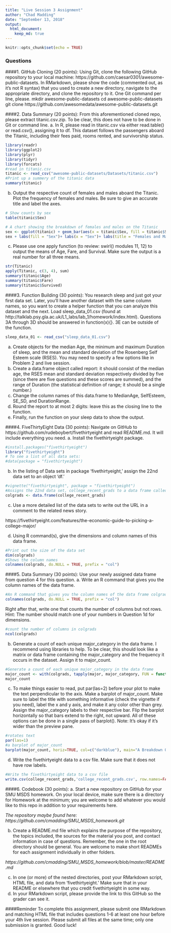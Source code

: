 ```yaml
---
title: "Live Session 3 Assignment"
author: "Chad Madding"
date: "September 13, 2018"
output:
  html_document:
    keep_md: true
---
```


```r
knitr::opts_chunk$set(echo = TRUE)
```

### Questions
####1.	 GitHub Cloning (20 points): Using Git, clone the following GitHub repository to your local machine: https://github.com/caesar0301/awesome-public-datasets.  In RMarkdown, please show the code (commented out, as it's not R syntax) that you used to create a new directory, navigate to the appropriate directory, and clone the repository to it.  One Git command per line, please.
   mkdir awesome-public-datasets
   cd awesome-public-datasets
   git clone https://github.com/awesomedata/awesome-public-datasets.git

####2.	Data Summary (20 points): From this aforementioned cloned repo, please extract titanic.csv.zip.  To be clear, this  does not have to be done in Git or command line.
   a. In R, please read in titanic.csv via either read.table() or read.csv(), assigning it to df. This dataset follows the passengers aboard the Titanic, including their fees paid, rooms rented, and survivorship status.
```r
library(readr)
library(ggplot2)
library(plyr)
library(tidyr)
library(forcats)
#read in titanic.csv
titanic <- read_csv("awesome-public-datasets/Datasets/titanic.csv")
#Print up a summery of the titanic data
summary(titanic)
```
   
   b. Output the respective count of females and males aboard the Titanic. Plot the frequency of females and males. Be sure to give an accurate title and label the axes.
```r
# Show counts by sex
table(titanic$Sex)
```

```r
# A chart showing the breakdown of females and males on the Titanic
sex <- ggplot(titanic) + geom_bar(aes(x = titanic$Sex, fill = titanic$Sex))
sex + labs(fill = "Sex")+ labs(x = "Sex")+ labs(title = "Females and Males on the Titanic")
```
   c. Please use one apply function (to review: swirl() modules 11, 12) to output the means of Age, Fare, and Survival. Make sure the output is a real number for all three means.
```r
str(Titanic)
apply(Titanic, c(3, 4), sum)
summary(titanic$Age)
summary(titanic$Fare)
summary(titanic$Survived)
```
####3. Function Building (30 points): You research sleep and just got your first data set. Later, you’ll have another dataset with the same column names, so you want to create a helper function that you can analyze this dataset and the next. Load sleep_data_01.csv (found at http://talklab.psy.gla.ac.uk/L1_labs/lab_1/homework/index.html). Questions 3A through 3D should be answered in function(x){}. 3E can be outside of the function.
```r
sleep_data_01 <- read_csv("sleep_data_01.csv")
```

  a. Create objects for the median Age, the minimum and maximum Duration of sleep, and the mean and standard deviation of the Rosenberg Self Esteem scale (RSES).  You may need to specify a few options like in Problem 2 and live session.
  b. Create a data.frame object called report: it should consist of the median age, the RSES mean and standard deviation respectively divided by five (since there are five questions and these scores are summed), and the range of Duration (the statistical definition of range; it should be a single number.)
  c. Change the column names of this data.frame to MedianAge, SelfEsteem, SE_SD, and DurationRange.
  d. Round the report to at most 2 digits: leave this as the closing line to the function.
  e. Finally, run the function on your sleep data to show the output.
  
####4. FiveThirtyEight Data (30 points): Navigate on GitHub to https://github.com/rudeboybert/fivethirtyeight and read README.md. It will include everything you need. 
  a. Install the fivethirtyeight package.
```r
#install.packages("fivethirtyeight")
library("fivethirtyeight")
# To see a list of all data sets:
#data(package = "fivethirtyeight")
```

  b. In the listing of Data sets in package ‘fivethirtyeight,’ assign the 22nd data set to an object ‘df.’
```r
#vignette("fivethirtyeight", package = "fivethirtyeight")
#Assigns the 22nd data set, college_recent_grads to a data frame called colgrads
colgrads <- data.frame(college_recent_grads)
```
  c. Use a more detailed list of the data sets to write out the URL in a comment to the related news story.

  https://fivethirtyeight.com/features/the-economic-guide-to-picking-a-college-major/

  d. Using R command(s), give the dimensions and column names of this data frame.
```r
#Print out the size of the data set
dim(colgrads)
#Shows the column names
colnames(colgrads, do.NULL = TRUE, prefix = "col")
```
####5. Data Summary (30 points): Use your newly assigned data frame from question 4 for this question. 
  a. Write an R command that gives you the column names of the data frame.
```r
#An R command that gives you the column names of the data frame colgrads
colnames(colgrads, do.NULL = TRUE, prefix = "col")
```
  Right after that, write one that counts the number of columns but not rows. Hint: The number should match one of your numbers in Question 1d for dimensions.
```r
#count the number of columns in colgrads
ncol(colgrads)
```
  b. Generate a count of each unique major_category in the data frame. I recommend using libraries to help.  To be clear, this should look like a matrix or data frame containing the major_category and the frequency it occurs in the dataset. Assign it to major_count.
```r
#Generate a count of each unique major_category in the data frame
major_count <- with(colgrads, tapply(major, major_category, FUN = function(x) length(unique(x))))
major_count
```
  c. To make things easier to read, put par(las=2) before your plot to make the text perpendicular to the axis. Make a barplot of major_count. Make sure to label the title with something informative (check the vignette if you need), label the x and y axis, and make it any color other than grey.  Assign the major_category labels to their respective bar. Flip the barplot horizontally so that bars extend to the right, not upward. All of these options can be done in a single pass of barplot(). Note: It’s okay if it’s wider than the preview pane.
```r
#rotates text
par(las=1)
#a barplot of major_count
barplot(major_count, horiz=TRUE, col=c("darkblue"), main="A Breakdown Of Each Major")
```
  
  d. Write the fivethirtyeight data to a csv file.  Make sure that it does not have row labels.
```r
#Write the fivethirtyeight data to a csv file
write.csv(college_recent_grads,'college_recent_grads.csv', row.names=FALSE)
```
  
####6. Codebook (30 points): 
  a. Start a new repository on GitHub for your SMU MSDS homework. On your local device, make sure there is a directory for Homework at the minimum; you are welcome to add whatever you would like to this repo in addition to your requirements here.
  
   *The repository maybe found here: https://github.com/cmadding/SMU_MSDS_homework.git*
   
  b. Create a README.md file which explains the purpose of the repository, the topics included, the sources for the material you post, and contact information in case of questions. Remember, the one in the root directory should be general. You are welcome to make short READMEs for each assignment individually in other folders.
  
   *https://github.com/cmadding/SMU_MSDS_homework/blob/master/README.md*
   
  c. In one (or more) of the nested directories, post your RMarkdown script, HTML file, and data from ‘fivethirtyeight.’ Make sure that in your README or elsewhere that you credit fivethirtyeight in some way.
  d. In your RMarkdown script, please provide the link to this GitHub so the grader can see it.

####Reminder
To complete this assignment, please submit one RMarkdown and matching HTML file that includes questions 1-6 at least one hour before your 4th live session.  Please submit all files at the same time; only one submission is granted. 
Good luck!
   